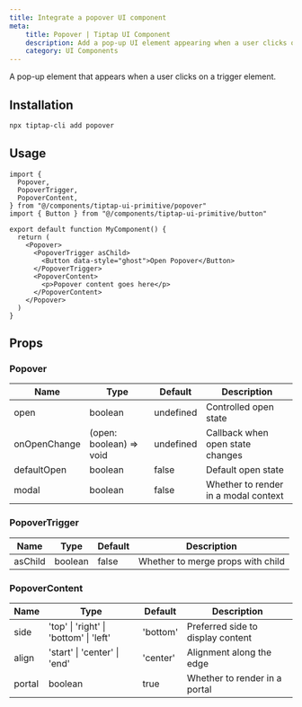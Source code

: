```yaml
---
title: Integrate a popover UI component
meta:
    title: Popover | Tiptap UI Component
    description: Add a pop-up UI element appearing when a user clicks on a trigger element. More in the docs!
    category: UI Components
---
```



A pop-up element that appears when a user clicks on a trigger element.

<CodeDemo isPro src="https://template.tiptap.dev/preview/tiptap-ui-primitives/popover" />

## Installation

```bash
npx tiptap-cli add popover
```

## Usage

```tsx
import {
  Popover,
  PopoverTrigger,
  PopoverContent,
} from "@/components/tiptap-ui-primitive/popover"
import { Button } from "@/components/tiptap-ui-primitive/button"

export default function MyComponent() {
  return (
    <Popover>
      <PopoverTrigger asChild>
        <Button data-style="ghost">Open Popover</Button>
      </PopoverTrigger>
      <PopoverContent>
        <p>Popover content goes here</p>
      </PopoverContent>
    </Popover>
  )
}
```

## Props

### Popover

| Name         | Type                    | Default   | Description                          |
| ------------ | ----------------------- | --------- | ------------------------------------ |
| open         | boolean                 | undefined | Controlled open state                |
| onOpenChange | (open: boolean) => void | undefined | Callback when open state changes     |
| defaultOpen  | boolean                 | false     | Default open state                   |
| modal        | boolean                 | false     | Whether to render in a modal context |

### PopoverTrigger

| Name    | Type    | Default | Description                       |
| ------- | ------- | ------- | --------------------------------- |
| asChild | boolean | false   | Whether to merge props with child |

### PopoverContent

| Name   | Type                                   | Default  | Description                       |
| ------ | -------------------------------------- | -------- | --------------------------------- |
| side   | 'top' \| 'right' \| 'bottom' \| 'left' | 'bottom' | Preferred side to display content |
| align  | 'start' \| 'center' \| 'end'           | 'center' | Alignment along the edge          |
| portal | boolean                                | true     | Whether to render in a portal     |
